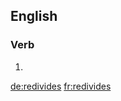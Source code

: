 ==English==

===Verb===
{{head|en|verb form}}

# {{en-third-person singular of|redivide}}

[[de:redivides]]
[[fr:redivides]]